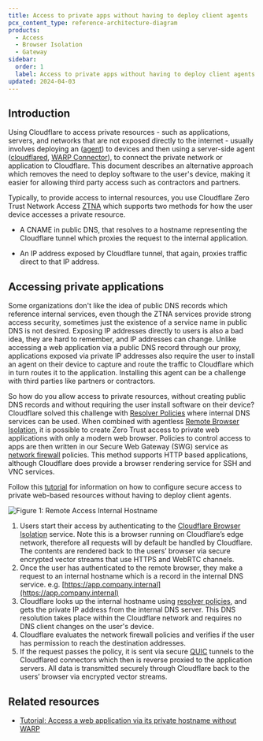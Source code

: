 ```yaml
---
title: Access to private apps without having to deploy client agents
pcx_content_type: reference-architecture-diagram
products:
  - Access
  - Browser Isolation
  - Gateway
sidebar:
  order: 1
  label: Access to private apps without having to deploy client agents
updated: 2024-04-03
---
```


## Introduction

Using Cloudflare to access private resources - such as applications, servers, and networks that are not exposed directly to the internet - usually involves deploying an ([agent](/cloudflare-one/connections/connect-devices/warp/)) to devices and then using a server-side agent ([cloudflared](/cloudflare-one/connections/connect-networks/private-net/cloudflared/), [WARP Connector](/cloudflare-one/connections/connect-networks/private-net/warp-connector/)), to connect the private network or application to Cloudflare. This document describes an alternative approach which removes the need to deploy software to the user's device, making it easier for allowing third party access such as contractors and partners.

Typically, to provide access to internal resources, you use Cloudflare Zero Trust Network Access [ZTNA](https://www.cloudflare.com/learning/access-management/what-is-ztna/) which supports two methods for how the user device accesses a private resource.

- A CNAME in public DNS, that resolves to a hostname representing the Cloudflare tunnel which proxies the request to the internal application.

- An IP address exposed by Cloudflare tunnel, that again, proxies traffic direct to that IP address.

## Accessing private applications

Some organizations don't like the idea of public DNS records which reference internal services, even though the ZTNA services provide strong access security, sometimes just the existence of a service name in public DNS is not desired. Exposing IP addresses directly to users is also a bad idea, they are hard to remember, and IP addresses can change. Unlike accessing a web application via a public DNS record through our proxy, applications exposed via private IP addresses also require the user to install an agent on their device to capture and route the traffic to Cloudflare which in turn routes it to the application. Installing this agent can be a challenge with third parties like partners or contractors.

So how do you allow access to private resources, without creating public DNS records and without requiring the user install software on their device? Cloudflare solved this challenge with [Resolver Policies](/cloudflare-one/policies/gateway/resolver-policies/) where internal DNS services can be used. When combined with agentless [Remote Browser Isolation](/cloudflare-one/policies/browser-isolation/), it is possible to create Zero Trust access to private web applications with only a modern web browser. Policies to control access to apps are then written in our Secure Web Gateway (SWG) service as [network firewall](/cloudflare-one/policies/gateway/network-policies/) policies. This method supports HTTP based applications, although Cloudflare does provide a browser rendering service for SSH and VNC services.

Follow this [tutorial](/cloudflare-one/tutorials/clientless-access-private-dns/) for information on how to configure secure access to private web-based resources without having to deploy client agents.

![Figure 1: Remote Access Internal Hostname](~/assets/images/reference-architecture/sase-clientless-access-private-dns/diagram1.svg "Figure 1: Remote browser connected to private web service using internal hostname")

1. Users start their access by authenticating to the [Cloudflare Browser Isolation](https://your_team_domain.cloudflareaccess.com/browser) service. Note this is a browser running on Cloudflare’s edge network, therefore all requests will by default be handled by Cloudflare. The contents are rendered back to the users’ browser via secure encrypted vector streams that use HTTPS and WebRTC channels.
2. Once the user has authenticated to the remote browser, they make a request to an internal hostname which is a record in the internal DNS service. e.g. [https://app.company.internal](https://app.company.internal)
3. Cloudflare looks up the internal hostname using [resolver policies](/cloudflare-one/policies/gateway/resolver-policies/), and gets the private IP address from the internal DNS server. This DNS resolution takes place within the Cloudflare network and requires no DNS client changes on the user's device.
4. Cloudflare evaluates the network firewall policies and verifies if the user has permission to reach the destination addresses.
5. If the request passes the policy, it is sent via secure [QUIC](https://blog.cloudflare.com/getting-cloudflare-tunnels-to-connect-to-the-cloudflare-network-with-quic) tunnels to the Cloudflared connectors which then is reverse proxied to the application servers. All data is transmitted securely through Cloudflare back to the users’ browser via encrypted vector streams.

## Related resources

- [Tutorial: Access a web application via its private hostname without WARP](/cloudflare-one/tutorials/clientless-access-private-dns/)

